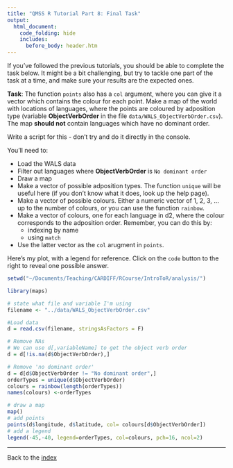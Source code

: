```yaml
---
title: "QMSS R Tutorial Part 8: Final Task"
output:
  html_document:
    code_folding: hide
    includes:
      before_body: header.htm
---
```


If you've followed the previous tutorials, you should be able to complete the task below.  It might be a bit challenging, but try to tackle one part of the task at a time, and make sure your results are the expected ones.

**Task**:  The function `points` also has a `col` argument, where you can give it a vector which contains the colour for each point.  Make a map of the world with locations of languages, where the points are coloured by adposition type (variable **ObjectVerbOrder** in the file `data/WALS_ObjectVerbOrder.csv`).  The map **should not** contain languages which have no dominant order.

Write a script for this - don't try and do it directly in the console.

You'll need to:

* Load the WALS data
* Filter out languages where **ObjectVerbOrder** is `No dominant order`
* Draw a map
* Make a vector of possible adposition types.  The function `unique` will be useful here (if you don't know what it does, look up the help page).
* Make a vector of possible colours.  Either a numeric vector of 1, 2, 3, ... up to the number of colours, or you can use the function `rainbow`.
* Make a vector of colours, one for each language in d2, where the colour corresponds to the adposition order.  Remember, you can do this by:
    * indexing by name
    * using `match`
* Use the latter vector as the `col` arugment in `points`.

Here's my plot, with a legend for reference.  Click on the `code` button to the right to reveal one possible answer.

```r
setwd("~/Documents/Teaching/CARDIFF/RCourse/IntroToR/analysis/")

library(maps)

# state what file and variable I'm using
filename <- "../data/WALS_ObjectVerbOrder.csv"

#Load data
d = read.csv(filename, stringsAsFactors = F)

# Remove NAs
# We can use d[,variableName] to get the object verb order
d = d[!is.na(d$ObjectVerbOrder),]

# Remove 'no dominant order'
d = d[d$ObjectVerbOrder != "No dominant order",]
orderTypes = unique(d$ObjectVerbOrder)
colours = rainbow(length(orderTypes))
names(colours) <-orderTypes

# draw a map
map()
# add points
points(d$longitude, d$latitude, col= colours[d$ObjectVerbOrder])
# add a legend
legend(-45,-40, legend=orderTypes, col=colours, pch=16, ncol=2)
```

----------

Back to the [index](../index.html)